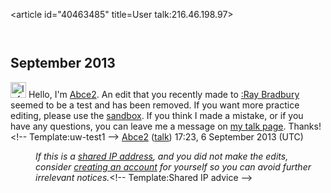 <article id="40463485" title=User talk:216.46.198.97>
	<talkpage id="40463485" title="User talk:216.46.198.97">
== September 2013 ==
[[File:Information.svg|25px|alt=Information icon]] Hello, I'm [[User:Abce2|Abce2]]. An edit that you recently made to [[:Ray Bradbury]] seemed to be a test and has been removed. If you want more practice editing, please use the [[Wikipedia:Sandbox|sandbox]]. If you think I made a mistake, or if you have any questions, you can leave me a message on [[User_talk:Abce2|my talk page]]. Thanks!&lt;!-- Template:uw-test1 --&gt; [[User:Abce2|Abce2]] ([[User talk:Abce2|talk]]) 17:23, 6 September 2013 (UTC)
:''If this is a [[Network address translation|shared IP address]], and you did not make the edits, consider [[Wikipedia:Why create an account?|creating an account]] for yourself so you can avoid further irrelevant notices.''&lt;!-- Template:Shared IP advice --&gt;
	</talkpage>
</article>